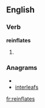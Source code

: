 
==English==

===Verb===
'''reinflates'''

# {{third-person singular of|[[reinflate]]}}

===Anagrams===
* {{alphagram|aeefilnrst}}
* [[interleafs#English|interleafs]]

[[fr:reinflates]]